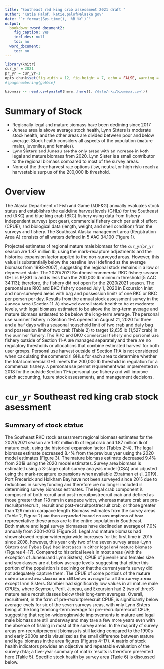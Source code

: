 ```yaml
---
title: "Southeast red king crab assessment 2021 draft "
author: "Katie Palof, katie.palof@alaska.gov"
date: "`r format(Sys.time(), '%B %Y')`"
output:
  bookdown::word_document2:
    fig_caption: yes
    includes: null
    toc: no
  word_document:
    toc: no
---
```

\pagenumbering{arabic}

```r
library(knitr)
cur_yr = 2021
pr_yr = cur_yr-1
opts_chunk$set(fig.width = 12, fig.height = 7, echo = FALSE, warning = FALSE, message = FALSE,  dpi=300)
#\pagenumbering{gobble}
```

```r
biomass <- read.csv(paste0(here::here(),'/data/rkc/biomass.csv'))

````

# Summary of Stock {-}
  - Regionally legal and mature biomass have been declining since 2017
  - Juneau area is above average stock health, Lynn Sisters is moderate stock health, and the other areas are divided between poor and below average. Stock health considers all aspects of the population (mature males, juveniles, and females).
  - Lynn Sisters and Juneau are the only areas with an increase in both legal and mature biomass from 2020. Lynn Sister is a small contributor to the regional biomass compared to most of the survey areas. 
  - None of the three harvest rate options (low, neutral, or high risk) reach a harvestable surplus of the 200,000 lb threshold.


# Overview {-}
The Alaska Department of Fish and Game (ADF&G) annually evaluates stock status and establishes the guideline harvest levels (GHLs) for the Southeast red (RKC) and blue king crab (BKC) fishery using data from fishery independent surveys (pot gear), commercial fishery catch per unit of effort (CPUE), and biological data (length, weight, and shell condition) from the surveys and fishery. The Southeast Alaska management area (Registration Area A) consists of all waters defined in 5 AAC 34.100 (Figure 1). 

Projected estimates of regional mature male biomass for the `cur_yr`/`pr_yr` season are 1.87 million lb, using the mark-recapture adjustments and the historical expansion factor applied to the non-surveyed areas. However, this value is substantially below the baseline level (defined as the average biomass from 1993–2007), suggesting the regional stock remains in a low or depressed state.
The 2020/2021 Southeast commercial RKC fishery season GHL is 97,881 lb and is less than the 200,000 lb minimum threshold [5 AAC 34.113]; therefore, the fishery did not open for the 2020/2021 season. The personal use RKC and BKC fishery opened July 1, 2020 in Excursion Inlet and non-surveyed areas with bag and possession limits of one RKC or BKC per person per day. Results from the annual stock assessment survey in the Juneau Area (Section 11-A) showed overall stock health to be at moderate levels, with legal biomass estimated to be above the long-term average and mature biomass estimated to be below the long-term average. The personal use summer fishery in Section 11-A opened on August 21, 2020 for three and a half days with a seasonal household limit of two crab and daily bag and possession limit of two crab (Table 2) to target 12,635 lb (1,527 crab) in the summer fishery.
The RKC and BKC commercial fishery and personal use fishery outside of Section 11-A are managed separately and there are no regulatory thresholds or allocations that combine estimated harvest for both user groups. Personal use harvest outside of Section 11-A is not considered when calculating the commercial GHLs for each area to determine whether the total commercial GHL meets the 200,000 lb threshold in regulation for a commercial fishery. A personal use permit requirement was implemented in 2018 for the outside Section 11-A personal use fishery and will improve catch accounting, future stock assessments, and management decisions.

# `cur_yr` Southeast red king crab stock asessment {-}

## Summary of stock status {-}
The Southeast RKC stock assessment regional biomass estimates for the 2020/2021 season are 1.62 million lb of legal crab and 1.87 million lb of mature crab, using the historical expansion factor (Tables 2–4). The legal biomass estimate decreased 8.4% from the previous year using the 2020 model estimates (Figure 3). The mature biomass estimate decreased 9.4% from 2019 using the 2020 model estimates. 
Survey area biomass is estimated using a 3-stage catch survey analysis model (CSA) and adjusted using the mark-recapture expansions  when available (Stratman et al. 2019). Port Frederick and Holkham Bay have not been surveyed since 2015 due to reductions in survey funding and therefore are no longer included in determining survey biomass estimates. The legal crab component is composed of both recruit and post-recruitpostrecruit crab and defined as those greater than 178 mm in carapace width, whereas mature crab are pre-recruitprerecruit  , recruit and post-recruitpostrecruit crab, or those greater than 129 mm in carapace length. Biomass estimates from the survey areas (Table 2, Figure 2) are then expanded based on assumptions of how representative these areas are to the entire population in Southeast.  
Both mature and legal survey biomasses have declined an average of 7.0% annually from 2001–2013 (Figure 3). Legal and mature biomass had shownshowed region-wideregionwide   increases for the first time in 2015 since 2008, however, this year only two of the seven survey areas (Lynn Sisters and Pybus Bay) had increases in either legal and mature biomass (Figures 4–17). 
Compared to historical levels in most areas (with the exception of Juneau and Lynn Sisters), CPUE of juvenile and females size and sex classes are at below average levels, suggesting that either this portion of the population is declining or that the current year’s survey did not adequately capture them. The CPUE of some portions of the mature male size and sex classes are still below average for all the survey areas except Lynn Sisters. Gambier had significantly low values in all mature male CPUEs, where Seymour, Peril, Juneau, and Excursion had 2 two of three3 mature male recruit classes below their long-term averages. Overall, recruitment, in the form of pre-recruitprerecruit CPUE, is significantly below average levels for six of the seven   surveys areas, with only Lynn Sisters being at the long termlong-term average for pre-recruitprerecruit CPUE, suggesting that region-wideregionwide improvements to mature and legal male biomass are still underway and may take a few more years even with the absence of fishing in most of the survey areas. In the majority of survey areas pre-recruitprerecruit biomass is still lacking compared to the 1990s and early 2000s and is visualized as the small difference between mature and legal biomass in the area figures (Figures 4–17). A matrix of stock health indicators provides an objective and repeatable evaluation of the survey data; a five-year summary of matrix results is therefore presented here (Table 5).  Specific stock health by survey area (Table 6) is discussed below.  

